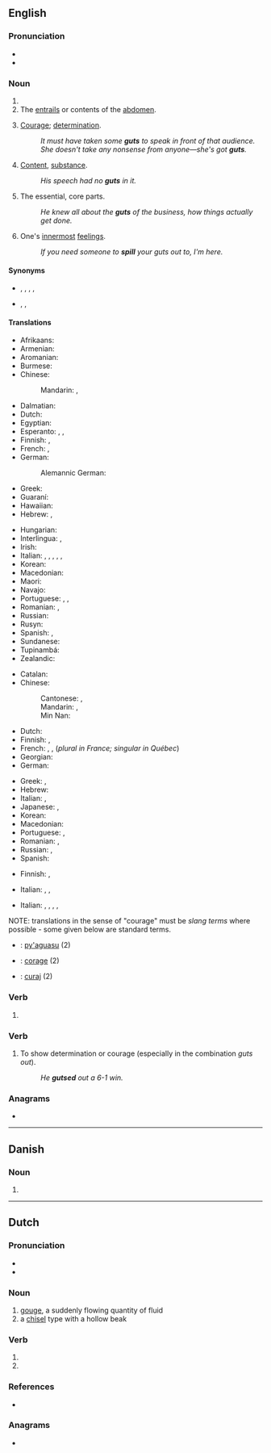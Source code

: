 {{also|Guts}}
==English==
{{wikipedia}}

===Pronunciation===
* {{IPA|en|/ɡʌts/}}
* {{audio|en|LL-Q1860 (eng)-Back ache-guts.wav|Audio}}

===Noun===
{{head|en|noun form}}

# {{plural of|en|gut}}
# The [[entrails]] or contents of the [[abdomen]].
# {{lb|en|slang}} [[courage|Courage]]; [[determination]].
#: ''It must have taken some '''guts''' to speak in front of that audience.''
#: ''She doesn't take any nonsense from anyone&mdash;she's got '''guts'''.''
# {{lb|en|slang}} [[content|Content]], [[substance]].
#: ''His speech had no '''guts''' in it.''
# {{lb|en|in the plural}} The essential, core parts.
#: ''He knew all about the '''guts''' of the business, how things actually get done.''
# {{lb|en|slang}} One's [[innermost]] [[feeling]]s.
#: ''If you need someone to '''spill''' your guts out to, I'm here.''

====Synonyms====
* {{sense|entrails}} {{l|en|entrails}}, {{l|en|guttings}}, {{l|en|innards}}, {{l|en|insides}}, {{l|en|viscera}}
* {{sense|courage}} {{l|en|balls}} {{lb|en|vulgar}}, {{l|en|nerve}}, {{l|en|pluck}}

====Translations====
{{trans-top|entrails}}
* Afrikaans: {{t+|af|ingewande}}
* Armenian: {{t+|hy|փորոտիք}}
* Aromanian: {{t|rup|matsã}}
* Burmese: {{t+|my|အူ|sc=Mymr}}
* Chinese:
*: Mandarin: {{t+|cmn|內臟|sc=Hani}}, {{t+|cmn|内脏|tr=nèizàng|sc=Hani}}
* Dalmatian: {{t|dlm|alaite}}
* Dutch: {{t+|nl|ingewanden|n-p}}
* Egyptian: {{t-egy|mẖtw|h=m-X:t*w-F51:Z2ss}}
* Esperanto: {{t|eo|intestoj|p}}, {{t|eo|intestaro}}, {{t|eo|viscero}}
* Finnish: {{t+|fi|sisäelimet}}, {{t+|fi|sisälmykset}}
* French: {{t+|fr|entrailles|f-p}}, {{t+|fr|tripes|f-p}}
* German: {{t+|de|Eingeweide|n-p}}
*: Alemannic German: {{t|gsw|Gehüdel|n}}
* Greek: {{t+|el|έντερα|n-p}}
* Guaraní: {{t|gn|py'akue}}
* Hawaiian: {{t|haw|naʻau}}
* Hebrew: {{t+|he|מעיים|m-p|tr=me'áim}}, {{t+|he|קרביים|m-p|tr=qraváim}}
{{trans-mid}}
* Hungarian: {{t+|hu|bél}}
* Interlingua: {{t|ia|tripas|f-p}}, {{t|ia|entranias|f-p}}
* Irish: {{t|ga|inní|m-p}}
* Italian: {{t+|it|interiora|f-p}}, {{t+|it|viscere|f-p}}, {{t+|it|frattaglie|f-p}}, {{t+|it|rigaglie|f-p}}, {{t|it|corata|f}}, {{t+|it|coratella|f}}
* Korean: {{t+|ko|배알}}
* Macedonian: {{t|mk|црева|n-p}}
* Maori: {{t|mi|whēkau}}
* Navajo: {{t|nv|atsą́ siláí}}
* Portuguese: {{t+|pt|tripas|f-p}}, {{t|pt|vísceras|f-p}}, {{t|pt|entranhas|f-p}}
* Romanian: {{t+|ro|mațe|n-p}}, {{t+|ro|măruntaie|m-p}}
* Russian: {{t+|ru|кишки́|f-p}}
* Rusyn: {{t|rue|флякы}}
* Spanish: {{t+|es|tripas|f}}, {{t+|es|tripa|f}}
* Sundanese: {{t|su|peujit}}
* Tupinambá: {{t|tpn|py'a}}
* Zealandic: {{t|zea|dermen|p}}
{{trans-bottom}}

<!--Note: The translations in this table should be SLANG TERMS, where these exist-->
{{trans-top|(slang) courage}}
* Catalan: {{t+|ca|pebrots|m-p}}
* Chinese:
*: Cantonese: {{t|yue|膽|sc=Hani}}, {{t|yue|胆|tr=daam2|sc=Hani}}
*: Mandarin: {{t+|cmn|有種|sc=Hani}}, {{t+|cmn|有种|tr=yǒuzhǒng|sc=Hani}}
*: Min Nan: {{t+|nan|膽|tr=táⁿ, tám|sc=Hani}}
* Dutch: {{t+|nl|lef|n}}
* Finnish: {{t+|fi|pokka}}, {{t+|fi|kantti}}
* French: {{t+|fr|tripes|f-p}}, {{t+|fr|cran|m}}, {{t+|fr|guts|m}} (''plural in France; singular in Québec'')
* Georgian: {{t|ka|ტრაკი}}
* German: {{t+|de|Frechheit}}
{{trans-mid}}
* Greek: {{t+|el|άντερα|n-p}}, {{t+|el|κότσια|n-p}}
* Hebrew: {{t+|he|אומץ|m|tr=ómetz}}
* Italian: {{t+|it|fegato|m}}, {{t+|it|coraggio|m}}
* Japanese: {{t|ja|根性|tr=konjō|sc=Jpan}}, {{t|ja|ガッツ|tr=gattsu|sc=Jpan}}
* Korean: {{t+|ko|배짱|tr=baeJjang}}
* Macedonian: {{t|mk|мадиња|n-p}}
* Portuguese: {{t+|pt|fígado|m}}, {{t+|pt|estômago|m}}
* Romanian: {{t+|ro|inimă|f}}, {{t+|ro|suflet|n}}
* Russian: {{t+|ru|хра́брость|f}}, {{t+|ru|си́ла во́ли|f}}
* Spanish: {{t+|es|agallas|f-p}}
{{trans-bottom}}

{{trans-top|(slang) content; substance}}
* Finnish: {{t+|fi|sisältö}}, {{t+|fi|substanssi}}
{{trans-mid}}
* Italian: {{t+|it|contenuto|m}}, {{t+|it|sostanza|f}}, {{t+|it|costrutto|m}}
{{trans-bottom}}

{{trans-top|essentials; core parts}}
{{trans-mid}}
* Italian: {{t+|it|essenziale|m}}, {{t+|it|essenza|f}}, {{t+|it|cuore|m}}, {{t+|it|nucleo|m}}, {{t+|it|fondamenta|f-p}}
{{trans-bottom}}

{{checktrans-top}}
NOTE: translations in the sense of "courage" must be ''slang terms'' where possible - some given below are standard terms.
* {{ttbc|gn}}: [[py'aguasu]] (2)
* {{ttbc|ia}}: [[corage]] (2)
* {{ttbc|ro}}: [[curaj]] (2)
{{trans-bottom}}

===Verb===
{{head|en|verb form}}

# {{en-third-person singular of|gut}}

===Verb===
{{en-verb|es}}

# {{lb|en|informal}} To show determination or courage (especially in the combination ''guts out'').
#: ''He '''gutsed''' out a 6-1 win.''

===Anagrams===
* {{anagrams|en|a=gstu|Gust|gust|tugs}}

----

==Danish==

===Noun===
{{head|da|noun form|g=c}}

# {{inflection of|da|gut||indef|gen|s}}

----

==Dutch==

===Pronunciation===
* {{audio|nl|Nl-guts.ogg|Audio}}
* {{rhymes|nl|ʏts}}

===Noun===
{{nl-noun|f|g2=m|-en|gutsje}}

# [[gouge]], a suddenly flowing quantity of fluid
# a [[chisel]] type with a hollow beak

===Verb===
{{head|nl|verb form}}

# {{nl-verb form of|p=1|n=sg|t=pres|m=ind|gutsen}}
# {{nl-verb form of|m=imp|gutsen}}

===References===
* {{R:Koenen}}

===Anagrams===
* {{l|nl|stug}}